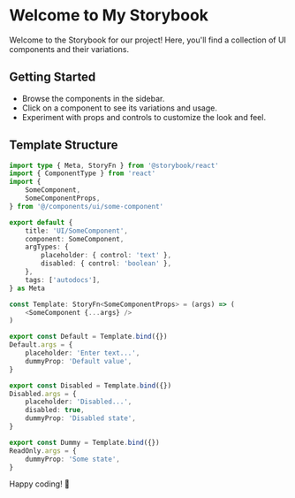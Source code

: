 # Welcome to My Storybook

Welcome to the Storybook for our project! Here, you'll find a collection of UI components and their variations.

## Getting Started

- Browse the components in the sidebar.
- Click on a component to see its variations and usage.
- Experiment with props and controls to customize the look and feel.

## Template Structure

```typescript
import type { Meta, StoryFn } from '@storybook/react'
import { ComponentType } from 'react'
import {
	SomeComponent,
	SomeComponentProps,
} from '@/components/ui/some-component'

export default {
	title: 'UI/SomeComponent',
	component: SomeComponent,
	argTypes: {
		placeholder: { control: 'text' },
		disabled: { control: 'boolean' },
	},
	tags: ['autodocs'],
} as Meta

const Template: StoryFn<SomeComponentProps> = (args) => (
	<SomeComponent {...args} />
)

export const Default = Template.bind({})
Default.args = {
	placeholder: 'Enter text...',
	dummyProp: 'Default value',
}

export const Disabled = Template.bind({})
Disabled.args = {
	placeholder: 'Disabled...',
	disabled: true,
	dummyProp: 'Disabled state',
}

export const Dummy = Template.bind({})
ReadOnly.args = {
	dummyProp: 'Some state',
}
```

Happy coding! 🚀
